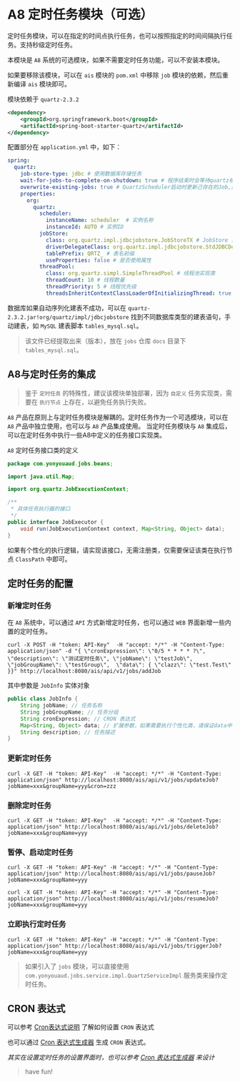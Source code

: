 # A8 定时任务模块（可选）

定时任务模块，可以在指定的时间点执行任务，也可以按照指定的时间间隔执行任务。支持秒级定时任务。

本模块是 `A8` 系统的可选模块，如果不需要定时任务功能，可以不安装本模块。

如果要移除该模块，可以在 `ais` 模块的 `pom.xml` 中移除 `job`
模块的依赖，然后重新编译 `ais` 模块即可。

模块依赖于 `quartz-2.3.2` 

```xml
<dependency>
    <groupId>org.springframework.boot</groupId>
    <artifactId>spring-boot-starter-quartz</artifactId>
</dependency>
```

配置部分在 `application.yml` 中，如下：

```yaml
spring:
  quartz:
    job-store-type: jdbc # 使用数据库存储任务
    wait-for-jobs-to-complete-on-shutdown: true # 程序结束时会等待quartz相关的内容结束
    overwrite-existing-jobs: true # QuartzScheduler启动时更新己存在的Job,这样就不用每次修改targetObject后删除qrtz_job_details表对应记录
    properties:
      org:
        quartz:
          scheduler:
            instanceName: scheduler  # 实例名称
            instanceId: AUTO # 实例ID
          jobStore:
            class: org.quartz.impl.jdbcjobstore.JobStoreTX # JobStore 实现类
            driverDelegateClass: org.quartz.impl.jdbcjobstore.StdJDBCDelegate # 方言实现类
            tablePrefix: QRTZ_ # 表名前缀
            useProperties: false # 是否使用属性
          threadPool:
            class: org.quartz.simpl.SimpleThreadPool # 线程池实现类
            threadCount: 10 # 线程数量
            threadPriority: 5 # 线程优先级
            threadsInheritContextClassLoaderOfInitializingThread: true # 是否继承类加载器
```

数据库如果自动序列化建表不成功，可以在 `quartz-2.3.2.jar!org/quartz/impl/jdbcjobstore` 找到不同数据库类型的建表语句，手动建表，如 `MySQL` 建表脚本 `tables_mysql.sql`。

> 该文件已经提取出来（版本），放在 `jobs` 仓库 `docs` 目录下 `tables_mysql.sql`。

## A8与定时任务的集成

> 鉴于 `定时任务` 的特殊性，建议该模块单独部署，因为 `自定义` 任务实现类，需要在 `执行节点` 上存在，以避免任务执行失败。

`A8` 产品在原则上与定时任务模块是解耦的。定时任务作为一个可选模块，可以在 `A8` 产品中独立使用，也可以与 `A8` 产品集成使用。
当定时任务模块与 `A8` 集成后，可以在定时任务中执行一些A8中定义的任务接口实现类。

`A8` 定时任务接口类的定义
```java
package com.yonyouaud.jobs.beans;

import java.util.Map;

import org.quartz.JobExecutionContext;

/**
 * 具体任务执行器的接口
 */
public interface JobExecutor {
    void run(JobExecutionContext context, Map<String, Object> data);
}
```

如果有个性化的执行逻辑，请实现该接口，无需注册类，仅需要保证该类在执行节点 `ClassPath` 中即可。

## 定时任务的配置

### 新增定时任务

在 `A8` 系统中，可以通过 `API` 方式新增定时任务，也可以通过 `WEB` 界面新增一些内置的定时任务。

```shell
curl -X POST -H "token: API-Key"  -H "accept: */*" -H "Content-Type: application/json" -d "{ \"cronExpression\": \"0/5 * * * * ?\", \"description\": \"测试定时任务\", \"jobName\": \"testJob\", \"jobGroupName\": \"testGroup\",  \"data\": { \"clazz\": \"test.Test\" }}" http://localhost:8080/ais/api/v1/jobs/addJob
```

其中参数是 `JobInfo` 实体对象
```java
public class JobInfo {
    String jobName; // 任务名称
    String jobGroupName; // 任务分组
    String cronExpression; // CRON 表达式
    Map<String, Object> data; // 扩展参数，如果需要执行个性化类，请保证data中包含参数 clazz，该参数为个性化类的全限定名
    String description; // 任务描述
}
```   

### 更新定时任务

```shell
curl -X GET -H "token: API-Key"  -H "accept: */*" -H "Content-Type: application/json" http://localhost:8080/ais/api/v1/jobs/updateJob?jobName=xxx&groupName=yyy&cron=zzz
```

### 删除定时任务

```shell
curl -X GET -H "token: API-Key"  -H "accept: */*" -H "Content-Type: application/json" http://localhost:8080/ais/api/v1/jobs/deleteJob?jobName=xxx&groupName=yyy
```

### 暂停、启动定时任务

```shell
curl -X GET -H "token: API-Key" -H "accept: */*" -H "Content-Type: application/json" http://localhost:8080/ais/api/v1/jobs/pauseJob?jobName=xxx&groupName=yyy

curl -X GET -H "token: API-Key" -H "accept: */*" -H "Content-Type: application/json" http://localhost:8080/ais/api/v1/jobs/resumeJob?jobName=xxx&groupName=yyy
```

### 立即执行定时任务

```shell
curl -X GET -H "token: API-Key" -H "accept: */*" -H "Content-Type: application/json" http://localhost:8080/ais/api/v1/jobs/triggerJob?jobName=xxx&groupName=yyy
```

> 如果引入了 `jobs` 模块，可以直接使用 `com.yonyouaud.jobs.service.impl.QuartzServiceImpl` 服务类来操作定时任务。

## CRON 表达式

可以参考 [Cron表达式说明](https://zhuanlan.zhihu.com/p/555641222) 了解如何设置 `CRON` 表达式

也可以通过 [Cron 表达式生成器](https://cron.qqe2.com/) 生成 `CRON` 表达式。

*其实在设置定时任务的设置界面时，也可以参考 [Cron 表达式生成器](https://cron.qqe2.com/) 来设计*


> have fun!